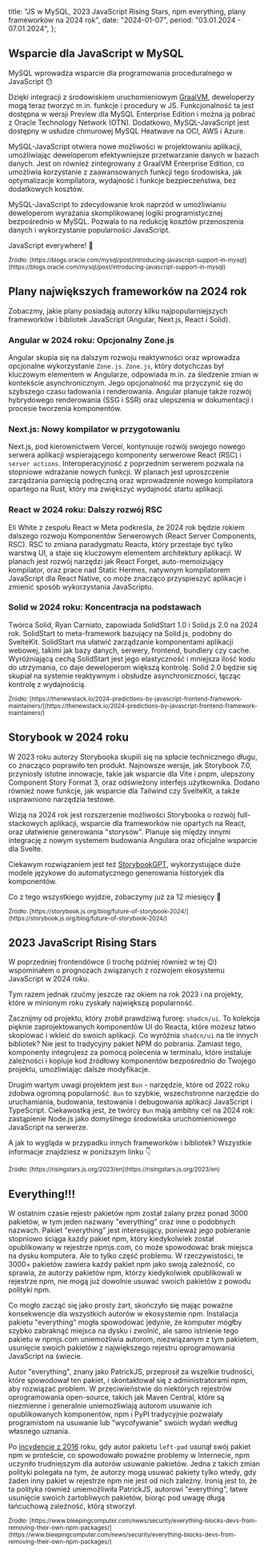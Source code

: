   title:
    "JS w MySQL, 2023 JavaScript Rising Stars, npm everything, plany frameworków na 2024 rok",
  date: "2024-01-07",
  period: "03.01.2024 - 07.01.2024",
};

## Wsparcie dla JavaScript w MySQL

MySQL wprowadza wsparcie dla programowania proceduralnego w JavaScript 😯

Dzięki integracji z środowiskiem uruchomieniowym [GraalVM](https://www.graalvm.org), deweloperzy mogą teraz tworzyć m.in. funkcje i procedury w JS. Funkcjonalność ta jest dostępna w wersji Preview dla MySQL Enterprise Edition i można ją pobrać z Oracle Technology Network (OTN). Dodatkowo, MySQL-JavaScript jest dostępny w usłudze chmurowej MySQL Heatwave na OCI, AWS i Azure.

MySQL-JavaScript otwiera nowe możliwości w projektowaniu aplikacji, umożliwiając deweloperom efektywniejsze przetwarzanie danych w bazach danych. Jest on również zintegrowany z GraalVM Enterprise Edition, co umożliwia korzystanie z zaawansowanych funkcji tego środowiska, jak optymalizacje kompilatora, wydajność i funkcje bezpieczeństwa, bez dodatkowych kosztów.

MySQL-JavaScript to zdecydowanie krok naprzód w umożliwianiu deweloperom wyrażania skomplikowanej logiki programistycznej bezpośrednio w MySQL. Pozwala to na redukcję kosztów przenoszenia danych i wykorzystanie popularności JavaScript.

JavaScript everywhere! 💪

<small>
  Źródło:
  [https://blogs.oracle.com/mysql/post/introducing-javascript-support-in-mysql](https://blogs.oracle.com/mysql/post/introducing-javascript-support-in-mysql)
</small>

## Plany największych frameworków na 2024 rok

Zobaczmy, jakie plany posiadają autorzy kilku najpopularniejszych frameworków i bibliotek JavaScript (Angular, Next.js, React i Solid).

### Angular w 2024 roku: Opcjonalny Zone.js

Angular skupia się na dalszym rozwoju reaktywności oraz wprowadza opcjonalne wykorzystanie `Zone.js`. `Zone.js`, który dotychczas był kluczowym elementem w Angularze, odpowiada m.in. za śledzenie zmian w kontekście asynchronicznym. Jego opcjonalność ma przyczynić się do szybszego czasu ładowania i renderowania. Angular planuje także rozwój hybrydowego renderowania (SSG i SSR) oraz ulepszenia w dokumentacji i procesie tworzenia komponentów.

### Next.js: Nowy kompilator w przygotowaniu

Next.js, pod kierownictwem Vercel, kontynuuje rozwój swojego nowego serwera aplikacji wspierającego komponenty serwerowe React (RSC) i `server actions`. Interoperacyjność z poprzednim serwerem pozwala na stopniowe wdrażanie nowych funkcji. W planach jest uproszczenie zarządzania pamięcią podręczną oraz wprowadzenie nowego kompilatora opartego na Rust, który ma zwiększyć wydajność startu aplikacji.

### React w 2024 roku: Dalszy rozwój RSC

Eli White z zespołu React w Meta podkreśla, że 2024 rok będzie rokiem dalszego rozwoju Komponentów Serwerowych (React Server Components, RSC). RSC to zmiana paradygmatu Reacta, który przestaje być tylko warstwą UI, a staje się kluczowym elementem architektury aplikacji. W planach jest rozwój narzędzi jak React Forget, auto-memoizujący kompilator, oraz prace nad Static Hermes, natywnym kompilatorem JavaScript dla React Native, co może znacząco przyspieszyć aplikacje i zmienić sposób wykorzystania JavaScriptu.

### Solid w 2024 roku: Koncentracja na podstawach

Twórca Solid, Ryan Carniato, zapowiada SolidStart 1.0 i Solid.js 2.0 na 2024 rok. SolidStart to meta-framework bazujący na Solid.js, podobny do SvelteKit. SolidStart ma ułatwić zarządzanie komponentami aplikacji webowej, takimi jak bazy danych, serwery, frontend, bundlery czy cache. Wyróżniającą cechą SolidStart jest jego elastyczność i mniejsza ilość kodu do utrzymania, co daje deweloperom większą kontrolę. Solid 2.0 będzie się skupiał na systemie reaktywnym i obsłudze asynchroniczności, łącząc kontrolę z wydajnością.

<small>
  Źródło:
  [https://thenewstack.io/2024-predictions-by-javascript-frontend-framework-maintainers/](https://thenewstack.io/2024-predictions-by-javascript-frontend-framework-maintainers/)
</small>

## Storybook w 2024 roku

W 2023 roku autorzy Storybooka skupili się na spłacie technicznego długu, co znacząco poprawiło ten produkt. Najnowsze wersje, jak Storybook 7.0, przyniosły istotne innowacje, takie jak wsparcie dla Vite i pnpm, ulepszony Component Story Format 3, oraz odświeżony interfejs użytkownika. Dodano również nowe funkcje, jak wsparcie dla Tailwind czy SvelteKit, a także usprawniono narzędzia testowe.

Wizją na 2024 rok jest rozszerzenie możliwości Storybooka o rozwój full-stackowych aplikacji, wsparcie dla frameworków nie opartych na React, oraz ułatwienie generowania "storysów". Planuje się między innymi integrację z nowym systemem budowania Angulara oraz oficjalne wsparcie dla Svelte.

Ciekawym rozwiązaniem jest też [StorybookGPT](https://chat.openai.com/g/g-Ev8pDjD1u-react-typescript-storybookgpt?ref=storybookblog.ghost.io), wykorzystujące duże modele językowe do automatycznego generowania historyjek dla komponentów.

Co z tego wszystkiego wyjdzie, zobaczymy już za 12 miesięcy 🙂

<small>
  Źródło:
  [https://storybook.js.org/blog/future-of-storybook-2024/](https://storybook.js.org/blog/future-of-storybook-2024/)
</small>

## 2023 JavaScript Rising Stars

W poprzedniej frontendówce (i trochę później również w tej 😉) wspominałem o prognozach związanych z rozwojem ekosystemu JavaScript w 2024 roku.

Tym razem jednak rzućmy jeszcze raz okiem na rok 2023 i na projekty, które w minionym roku zyskały największą popularność.

Zacznijmy od projektu, który zrobił prawdziwą furorę: `shadcn/ui`. To kolekcja pięknie zaprojektowanych komponentów UI do Reacta, które możesz łatwo skopiować i wkleić do swoich aplikacji. Co wyróżnia `shadcn/ui` na tle innych bibliotek? Nie jest to tradycyjny pakiet NPM do pobrania. Zamiast tego, komponenty integrujesz za pomocą polecenia w terminalu, które instaluje zależności i kopiuje kod źródłowy komponentów bezpośrednio do Twojego projektu, umożliwiając dalsze modyfikacje.

Drugim wartym uwagi projektem jest `Bun` - narzędzie, które od 2022 roku zdobwa ogromną popularność. `Bun` to szybkie, wszechstronne narzędzie do uruchamiania, budowania, testowania i debugowania aplikacji JavaScript i TypeScript. Ciekawostką jest, że twórcy `Bun` mają ambitny cel na 2024 rok: zastąpienie Node.js jako domyślnego środowiska uruchomieniowego JavaScript na serwerze.

A jak to wygląda w przypadku innych frameworków i bibliotek? Wszystkie informacje znajdziesz w poniższym linku 👇

<small>
  Źródło:
  [https://risingstars.js.org/2023/en](https://risingstars.js.org/2023/en)
</small>

## Everything!!!

W ostatnim czasie rejestr pakietów npm został zalany przez ponad 3000 pakietów, w tym jeden nazwany "everything" oraz inne o podobnych nazwach. Pakiet "everything" jest interesujący, ponieważ jego pobieranie stopniowo ściąga każdy pakiet npm, który kiedykolwiek został opublikowany w rejestrze npmjs.com, co może spowodować brak miejsca na dysku komputera. Ale to tylko część problemu. W rzeczywistości, te 3000+ pakietów zawiera każdy pakiet npm jako swoją zależność, co sprawia, że autorzy pakietów npm, którzy kiedykolwiek opublikowali w rejestrze npm, nie mogą już dowolnie usuwać swoich pakietów z powodu polityki npm.

Co mogło zacząć się jako prosty żart, skończyło się mając poważne konsekwencje dla wszystkich autorów w ekosystemie npm. Instalacja pakietu "everything" mogła spowodować jedynie, że komputer mógłby szybko zabraknąć miejsca na dysku i zwolnić, ale samo istnienie tego pakietu w npmjs.com uniemożliwia autorom, niezwiązanym z tym pakietem, usunięcie swoich pakietów z największego rejestru oprogramowania JavaScript na świecie.

Autor "everything", znany jako PatrickJS, przeprosił za wszelkie trudności, które spowodował ten pakiet, i skontaktował się z administratorami npm, aby rozwiązać problem. W przeciwieństwie do niektórych rejestrów oprogramowania open-source, takich jak Maven Central, które są niezmienne i generalnie uniemożliwiają autorom usuwanie ich opublikowanych komponentów, npm i PyPI tradycyjnie pozwalały programistom na usuwanie lub "wycofywanie" swoich wydań według własnego uznania.

Po [incydencie z 2016](https://qz.com/646467/how-one-programmer-broke-the-internet-by-deleting-a-tiny-piece-of-code) roku, gdy autor pakietu `left-pad` usunął swój pakiet npm w proteście, co spowodowało poważne problemy w Internecie, npm uczyniło trudniejszym dla autorów usuwanie pakietów. Jedna z takich zmian polityki polegała na tym, że autorzy mogą usuwać pakiety tylko wtedy, gdy żaden inny pakiet w rejestrze npm nie jest od nich zależny. Ironią jest to, że ta polityka również uniemożliwiła PatrickJS, autorowi "everything", łatwe usunięcie swoich żartobliwych pakietów, biorąc pod uwagę długą łańcuchową zależność, którą stworzył.

<small>
  Źródło:
  [https://www.bleepingcomputer.com/news/security/everything-blocks-devs-from-removing-their-own-npm-packages/](https://www.bleepingcomputer.com/news/security/everything-blocks-devs-from-removing-their-own-npm-packages/)
</small>
